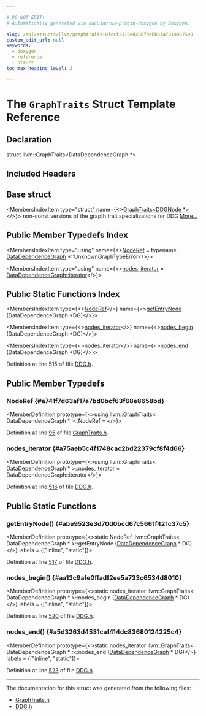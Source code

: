 ```yaml
---

# DO NOT EDIT!
# Automatically generated via docusaurus-plugin-doxygen by Doxygen.

slug: /api/structs/llvm/graphtraits-0fccf2316ed206f9ebb51a7519867590
custom_edit_url: null
keywords:
  - doxygen
  - reference
  - struct
toc_max_heading_level: 3

---
```





# The `GraphTraits` Struct Template Reference

<DoxygenPage pluginConfig={pluginConfig}>



## Declaration

<CodeBlock>struct llvm::GraphTraits&lt;DataDependenceGraph &#42;&gt;</CodeBlock>

## Included Headers

<IncludesList>
<IncludesListItem
  filePath="llvm/Analysis/DDG.h"
  permalink="/docs/api/files/include/include/llvm/include/llvm/analysis/ddg-h"
  isLocal="true" />
</IncludesList>

## Base struct

<MembersIndex>

<MembersIndexItem
  type="struct"
  name={<><a href="/docs/api/structs/llvm/graphtraits-60fe2955c1f6971c9465484c526709fc">GraphTraits&lt;DDGNode &#42;&gt;</a></>}>
non-const versions of the grapth trait specializations for DDG <a href="/docs/api/structs/llvm/graphtraits-60fe2955c1f6971c9465484c526709fc/#details">More...</a>
</MembersIndexItem>

</MembersIndex>

## Public Member Typedefs Index

<MembersIndex>

<MembersIndexItem
  type="using"
  name={<><a href="/docs/api/structs/llvm/graphtraits/#a741f7d63af17a7bd0bcf63f68e8658bd">NodeRef</a> = typename <a href="/docs/api/classes/llvm/datadependencegraph">DataDependenceGraph</a> &#42;::UnknownGraphTypeError</>}>
</MembersIndexItem>

<MembersIndexItem
  type="using"
  name={<><a href="#a75aeb5c4f1748cac2bd22379cf8f4d66">nodes&#95;iterator</a> = <a href="/docs/api/classes/llvm/directedgraph/#ac534088d4291ab854b63852ef2933a0e">DataDependenceGraph::iterator</a></>}>
</MembersIndexItem>

</MembersIndex>

## Public Static Functions Index

<MembersIndex>

<MembersIndexItem
  type={<><a href="/docs/api/structs/llvm/graphtraits/#a741f7d63af17a7bd0bcf63f68e8658bd">NodeRef</a></>}
  name={<><a href="#abe9523e3d70d0bcd67c5661f421c37c5">getEntryNode</a> (DataDependenceGraph &#42;DG)</>}>
</MembersIndexItem>

<MembersIndexItem
  type={<><a href="#a75aeb5c4f1748cac2bd22379cf8f4d66">nodes&#95;iterator</a></>}
  name={<><a href="#aa13c9afe0ffadf2ee5a733c6534d8010">nodes&#95;begin</a> (DataDependenceGraph &#42;DG)</>}>
</MembersIndexItem>

<MembersIndexItem
  type={<><a href="#a75aeb5c4f1748cac2bd22379cf8f4d66">nodes&#95;iterator</a></>}
  name={<><a href="#a5d3263d4531caf414dc83680124225c4">nodes&#95;end</a> (DataDependenceGraph &#42;DG)</>}>
</MembersIndexItem>

</MembersIndex>


Definition at line 515 of file <a href="/docs/api/files/include/include/llvm/include/llvm/analysis/ddg-h">DDG.h</a>.

<SectionDefinition>

## Public Member Typedefs

### NodeRef {#a741f7d63af17a7bd0bcf63f68e8658bd}

<MemberDefinition
  prototype={<>using llvm::GraphTraits&lt; DataDependenceGraph &#42; &gt;::NodeRef = </>}>

Definition at line <a href="/docs/api/files/include/include/llvm/include/llvm/adt/graphtraits-h/#l00095">95</a> of file <a href="/docs/api/files/include/include/llvm/include/llvm/adt/graphtraits-h">GraphTraits.h</a>.
</MemberDefinition>

### nodes&#95;iterator {#a75aeb5c4f1748cac2bd22379cf8f4d66}

<MemberDefinition
  prototype={<>using llvm::GraphTraits&lt; DataDependenceGraph &#42; &gt;::nodes&#95;iterator =  DataDependenceGraph::iterator</>}>

Definition at line <a href="/docs/api/files/include/include/llvm/include/llvm/analysis/ddg-h/#l00516">516</a> of file <a href="/docs/api/files/include/include/llvm/include/llvm/analysis/ddg-h">DDG.h</a>.
</MemberDefinition>

</SectionDefinition>

<SectionDefinition>

## Public Static Functions

### getEntryNode() {#abe9523e3d70d0bcd67c5661f421c37c5}

<MemberDefinition
  prototype={<>static NodeRef llvm::GraphTraits&lt; DataDependenceGraph &#42; &gt;::getEntryNode (<a href="/docs/api/classes/llvm/datadependencegraph">DataDependenceGraph</a> &#42; DG)</>}
  labels = {["inline", "static"]}>

Definition at line <a href="/docs/api/files/include/include/llvm/include/llvm/analysis/ddg-h/#l00517">517</a> of file <a href="/docs/api/files/include/include/llvm/include/llvm/analysis/ddg-h">DDG.h</a>.
</MemberDefinition>

### nodes&#95;begin() {#aa13c9afe0ffadf2ee5a733c6534d8010}

<MemberDefinition
  prototype={<>static nodes&#95;iterator llvm::GraphTraits&lt; DataDependenceGraph &#42; &gt;::nodes&#95;begin (<a href="/docs/api/classes/llvm/datadependencegraph">DataDependenceGraph</a> &#42; DG)</>}
  labels = {["inline", "static"]}>

Definition at line <a href="/docs/api/files/include/include/llvm/include/llvm/analysis/ddg-h/#l00520">520</a> of file <a href="/docs/api/files/include/include/llvm/include/llvm/analysis/ddg-h">DDG.h</a>.
</MemberDefinition>

### nodes&#95;end() {#a5d3263d4531caf414dc83680124225c4}

<MemberDefinition
  prototype={<>static nodes&#95;iterator llvm::GraphTraits&lt; DataDependenceGraph &#42; &gt;::nodes&#95;end (<a href="/docs/api/classes/llvm/datadependencegraph">DataDependenceGraph</a> &#42; DG)</>}
  labels = {["inline", "static"]}>

Definition at line <a href="/docs/api/files/include/include/llvm/include/llvm/analysis/ddg-h/#l00523">523</a> of file <a href="/docs/api/files/include/include/llvm/include/llvm/analysis/ddg-h">DDG.h</a>.
</MemberDefinition>

</SectionDefinition>

<hr/>

The documentation for this struct was generated from the following files:

<ul>
<li><a href="/docs/api/files/include/include/llvm/include/llvm/adt/graphtraits-h">GraphTraits.h</a></li>
<li><a href="/docs/api/files/include/include/llvm/include/llvm/analysis/ddg-h">DDG.h</a></li>
</ul>

</DoxygenPage>

